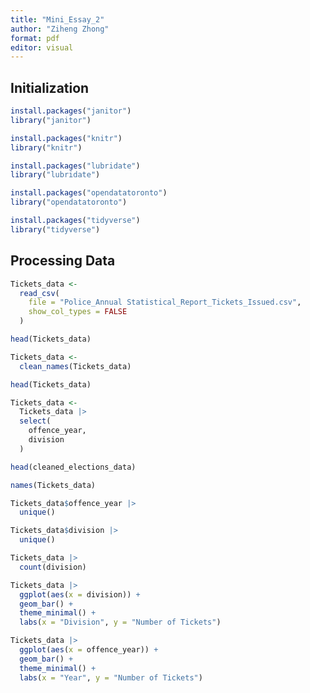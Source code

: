 ```yaml
---
title: "Mini_Essay_2"
author: "Ziheng Zhong"
format: pdf
editor: visual
---
```


## Initialization

```r
install.packages("janitor")
library("janitor")

install.packages("knitr")
library("knitr")

install.packages("lubridate")
library("lubridate")

install.packages("opendatatoronto")
library("opendatatoronto")

install.packages("tidyverse")
library("tidyverse")
```

## Processing Data

```r
Tickets_data <-
  read_csv(
    file = "Police_Annual Statistical_Report_Tickets_Issued.csv",
    show_col_types = FALSE
  )
```

```r
head(Tickets_data)
```


```r
Tickets_data <-
  clean_names(Tickets_data)

head(Tickets_data)
```

```r
Tickets_data <-
  Tickets_data |>
  select(
    offence_year,
    division
  )

head(cleaned_elections_data)
```

```r
names(Tickets_data)
```

```r
Tickets_data$offence_year |>
  unique()
```

```r
Tickets_data$division |>
  unique()
```

```r
Tickets_data |>
  count(division)
```

```r
Tickets_data |>
  ggplot(aes(x = division)) +
  geom_bar() +
  theme_minimal() + 
  labs(x = "Division", y = "Number of Tickets") 
```

```r
Tickets_data |>
  ggplot(aes(x = offence_year)) +
  geom_bar() +
  theme_minimal() + 
  labs(x = "Year", y = "Number of Tickets") 
```

























